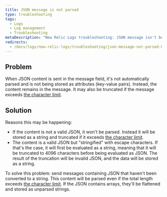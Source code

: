 ```yaml
---
title: JSON message is not parsed
type: troubleshooting
tags:
  - Logs
  - Log management
  - Troubleshooting
metaDescription: "New Relic Logs troubleshooting: JSON message isn't being parsed."
redirects:
  - /docs/logs/new-relic-logs/troubleshooting/json-message-not-parsed-0
---
```


## Problem

When JSON content is sent in the message field, it's not automatically parsed and is not being stored as attributes (key-value pairs). Instead, the content remains in the message. It may also be truncated if the message exceeds [the character limit](/docs/logs/new-relic-logs/troubleshooting/log-message-truncated).

## Solution

Reasons this may be happening:

* If the content is not a valid JSON, it won't be parsed. Instead it will be stored as a string and truncated if it exceeds [the character limit](/docs/logs/new-relic-logs/troubleshooting/log-message-truncated).
* The content is a valid JSON but "stringified" with escape characters. If that's the case, it will first be evaluated as a string, meaning that it will be truncated to 4096 characters before being evaluated as JSON. The result of the truncation will be invalid JSON, and the data will be stored as a string.

To solve this problem: send messages containing JSON that haven't been converted to a string. This content will be parsed even if the total length exceeds [the character limit](/docs/logs/new-relic-logs/troubleshooting/log-message-truncated). If the JSON contains arrays, they'll be flattened and stored as unparsed strings.
